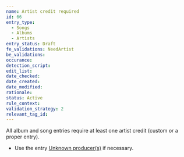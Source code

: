 ```yaml
---
name: Artist credit required
id: 66
entry_type:
  - Songs
  - Albums
  - Artists
entry_status: Draft
fe_validations: NeedArtist
be_validations:
occurance:
detection_script:
edit_list:
date_checked:
date_created:
date_modified:
rationale:
status: Active
rule_context:
validation_strategy: 2
relevant_tag_id: 
---
```

All album and song entries require at least one artist credit (custom or a proper entry). 

- Use the entry [Unknown producer(s)](https://vocadb.net/Ar/23966) if necessary.
